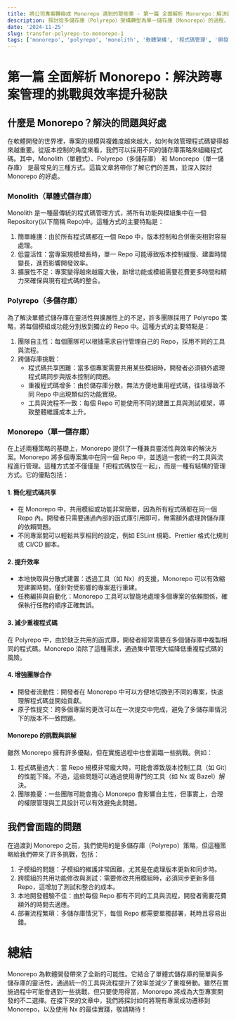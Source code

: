 ```yaml
---
title: 將公司專案轉換成 Monorepo 遇到的那些事 - 第一篇 全面解析 Monorepo：解決跨專案管理的挑戰與效率提升秘訣
description: 探討從多儲存庫（Polyrepo）架構轉型為單一儲存庫（Monorepo）的過程、挑戰與解決方案，解析 Monorepo 在跨專案管理中的優勢。
date: '2024-11-25'
slug: transfer-polyrepo-to-monorepo-1
tags: ['monorepo', 'polyrepo', 'monolith', '軟體架構', '程式碼管理', '開發效率', 'devOps', 'monorepo 工具', 'nx', '軟體開發']
---
```


# 第一篇 全面解析 Monorepo：解決跨專案管理的挑戰與效率提升秘訣

## 什麼是 Monorepo？解決的問題與好處

在軟體開發的世界裡，專案的規模與複雜度越來越大，如何有效管理程式碼變得越來越重要。從版本控制的角度來看，我們可以採用不同的儲存庫策略來組織程式碼。其中，Monolith（單體式）、Polyrepo（多儲存庫） 和 Monorepo（單一儲存庫） 是最常見的三種方式。這篇文章將帶你了解它們的差異，並深入探討 Monorepo 的好處。

### Monolith（單體式儲存庫）

Monolith 是一種最傳統的程式碼管理方式，將所有功能與模組集中在一個 Repository(以下簡稱 Repo)中。這種方式的主要特點是：

1. 簡單維護：由於所有程式碼都在一個 Repo 中，版本控制和合併衝突相對容易處理。
2. 低靈活性：當專案規模增長時，單一 Repo 可能導致版本控制緩慢、建置時間變長，進而影響開發效率。
3. 擴展性不足：專案變得越來越龐大後，新增功能或模組需要花費更多時間和精力來確保與現有程式碼的整合。

### Polyrepo（多儲存庫）

為了解決單體式儲存庫在靈活性與擴展性上的不足，許多團隊採用了 Polyrepo 策略，將每個模組或功能分別放到獨立的 Repo 中。這種方式的主要特點是：

1. 團隊自主性：每個團隊可以根據需求自行管理自己的 Repo，採用不同的工具與流程。
2. 跨儲存庫挑戰：
   - 程式碼共享困難：當多個專案需要共用某些模組時，開發者必須額外處理程式碼同步與版本控制的問題。
   - 重複程式碼增多：由於儲存庫分散，無法方便地重用程式碼，往往導致不同 Repo 中出現類似的功能實現。
   - 工具與流程不一致：每個 Repo 可能使用不同的建置工具與測試框架，導致整體維護成本上升。

### Monorepo（單一儲存庫）

在上述兩種策略的基礎上，Monorepo 提供了一種兼具靈活性與效率的解決方案。Monorepo 將多個專案集中在同一個 Repo 中，並透過一套統一的工具與流程進行管理。這種方式並不僅僅是「把程式碼放在一起」，而是一種有結構的管理方式。它的優點包括：

#### 1. 簡化程式碼共享

- 在 Monorepo 中，共用模組或功能非常簡單，因為所有程式碼都在同一個 Repo 內。開發者只需要通過內部的函式庫引用即可，無需額外處理跨儲存庫的依賴問題。
- 不同專案間可以輕鬆共享相同的設定，例如 ESLint 規範、Prettier 格式化規則或 CI/CD 腳本。

#### 2. 提升效率

- 本地快取與分散式建置：透過工具（如 Nx）的支援，Monorepo 可以有效縮短建置時間，僅針對受影響的專案進行重建。
- 任務編排與自動化：Monorepo 工具可以智能地處理多個專案的依賴關係，確保執行任務的順序正確無誤。

#### 3. 減少重複程式碼

在 Polyrepo 中，由於缺乏共用的函式庫，開發者經常需要在多個儲存庫中複製相同的程式碼。Monorepo 消除了這種需求，通過集中管理大幅降低重複程式碼的風險。

#### 4. 增強團隊合作

- 開發者流動性：開發者在 Monorepo 中可以方便地切換到不同的專案，快速理解程式碼並開始貢獻。
- 原子性提交：跨多個專案的更改可以在一次提交中完成，避免了多儲存庫情況下的版本不一致問題。

#### Monorepo 的挑戰與誤解

雖然 Monorepo 擁有許多優點，但在實施過程中也會面臨一些挑戰。例如：

1. 程式碼量過大：當 Repo 規模非常龐大時，可能會導致版本控制工具（如 Git）的性能下降。不過，這些問題可以通過使用專門的工具（如 Nx 或 Bazel）解決。
2. 團隊擔憂：一些團隊可能會擔心 Monorepo 會影響自主性，但事實上，合理的權限管理與工具設計可以有效避免此問題。

## 我們曾面臨的問題

在過渡到 Monorepo 之前，我們使用的是多儲存庫（Polyrepo）策略，但這種策略給我們帶來了許多挑戰，包括：

1. 子模組的問題：子模組的維護非常困難，尤其是在處理版本更新和同步時。
2. 跨模組的共用功能修改與測試：需要修改共用模組時，必須同步更新多個 Repo，這增加了測試和整合的成本。
3. 本地開發體驗不佳：由於每個 Repo 都有不同的工具與流程，開發者需要花費額外的時間去適應。
4. 部署流程繁瑣：多儲存庫情況下，每個 Repo 都需要單獨部署，耗時且容易出錯。

# 總結

Monorepo 為軟體開發帶來了全新的可能性。它結合了單體式儲存庫的簡單與多儲存庫的靈活性，通過統一的工具與流程提升了效率並減少了重複勞動。雖然在實施過程中可能會遇到一些挑戰，但只要使用得當，Monorepo 將成為大型專案開發的不二選擇。在接下來的文章中，我們將探討如何將現有專案成功遷移到 Monorepo，以及使用 Nx 的最佳實踐，敬請期待！

